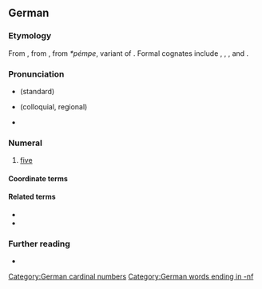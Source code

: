 {{also|Fünf}}
==German==
{{cardinalbox|de|4|5|6|vier|sechs|ord=fünfte}}

===Etymology===
From {{inh|de|goh|fimf}}, from {{inh|de|gem-pro|*fimf}}, from ''*pémpe'', variant of {{inh|de|ine-pro|*pénkʷe}}. Formal cognates include {{cog|nl|vijf}}, {{cog|en|five}}, {{cog|yi|פֿינף}}, {{cog|got|𐍆𐌹𐌼𐍆}} and {{cog|fo|fimm}}.

===Pronunciation===
* {{IPA|/fʏnf/|lang=de}} (standard)
* {{IPA|/fʏmf/|lang=de}} (colloquial, regional)
* {{audio|De-fünf.ogg|Audio|lang=de}}

===Numeral===
{{head|de|numeral}}

# [[five]]

====Coordinate terms====
{{de-cardinal}}

====Related terms====
* {{l|de|fünfzig}}
* {{l|de|fünfzehn}}

===Further reading===
* {{R:Duden}}

[[Category:German cardinal numbers]]
[[Category:German words ending in -nf]]